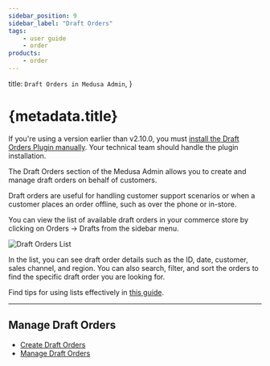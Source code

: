```yaml
---
sidebar_position: 9
sidebar_label: "Draft Orders"
tags:
    - user guide
    - order
products:
    - order
---
```


  title: `Draft Orders in Medusa Admin`,
}

# {metadata.title}

<Note title="Prerequisite">

If you're using a version earlier than v2.10.0, you must [install the Draft Orders Plugin manually](!resources!/commerce-modules/order/draft-orders). Your technical team should handle the plugin installation.

</Note>

The Draft Orders section of the Medusa Admin allows you to create and manage draft orders on behalf of customers.

Draft orders are useful for handling customer support scenarios or when a customer places an order offline, such as over the phone or in-store.

You can view the list of available draft orders in your commerce store by clicking on Orders -> Drafts from the sidebar menu.

![Draft Orders List](https://res.cloudinary.com/dza7lstvk/image/upload/v1756190283/User%20Guide/CleanShot_2025-08-26_at_09.32.13_2x_tmueho.png)

In the list, you can see draft order details such as the ID, date, customer, sales channel, and region. You can also search, filter, and sort the orders to find the specific draft order you are looking for.

<Note title="Tip">

Find tips for using lists effectively in [this guide](../../tips/lists/page.mdx).

</Note>

---

## Manage Draft Orders

- [Create Draft Orders](./create/page.mdx)
- [Manage Draft Orders](./manage/page.mdx)